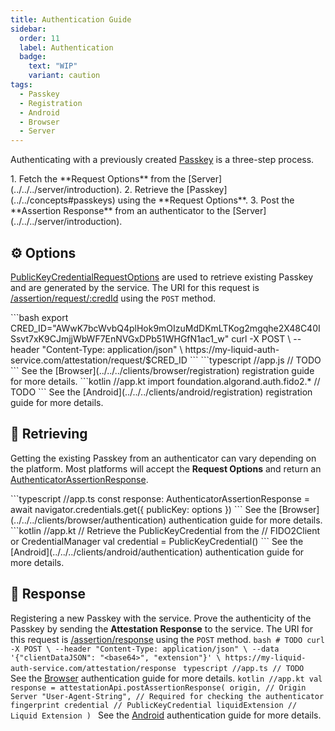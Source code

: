 ```yaml
---
title: Authentication Guide
sidebar:
  order: 11
  label: Authentication
  badge:
    text: "WIP"
    variant: caution
tags:
  - Passkey
  - Registration
  - Android
  - Browser
  - Server
---
```


Authenticating with a previously created [Passkey](../../concepts#passkeys) is a three-step process.

<Steps>
  1. Fetch the **Request Options** from the [Server](../../../server/introduction).
  2. Retrieve the [Passkey](../../concepts#passkeys) using the **Request Options**.
  3. Post the **Assertion Response** from an authenticator to the [Server](../../../server/introduction).
</Steps>

## ⚙️ Options

[PublicKeyCredentialRequestOptions](https://www.w3.org/TR/webauthn-2/#dictionary-assertion-options) are used
to retrieve existing Passkey and are generated by the service.
The URI for this request is [/assertion/request/:credId](../../../server/api/operations/assertioncontroller_request)
using the `POST` method.

<Tabs>
  <TabItem label="cURL">
    ```bash
    export CRED_ID="AWwK7bcWvbQ4plHok9mOIzuMdDKmLTKog2mgqhe2X48C40ISsvt7xK9CJmjjWbWF7EnNVGxDPb51WHGfN1ac1_w"
    curl -X POST \
      --header "Content-Type: application/json" \
      https://my-liquid-auth-service.com/attestation/request/$CRED_ID
    ```
  </TabItem>
  <TabItem label="Browser">
    ```typescript
    //app.js
    // TODO
    ```
    See the [Browser](../../../clients/browser/registration) registration guide for more details.
  </TabItem>
  <TabItem label="Android">
    ```kotlin
    //app.kt
    import foundation.algorand.auth.fido2.*
    // TODO
    ```
    See the [Android](../../../clients/android/registration) registration guide for more details.
  </TabItem>
</Tabs>

## 🎉 Retrieving

Getting the existing Passkey from an authenticator can vary depending on the platform.
Most platforms will accept the **Request Options**
and return an [AuthenticatorAssertionResponse](https://developer.mozilla.org/en-US/docs/Web/API/AuthenticatorAssertionResponse).


<Tabs>
  <TabItem label="Browser">
    ```typescript
    //app.ts
    const response: AuthenticatorAssertionResponse = await navigator.credentials.get({
      publicKey: options
    })
    ```
    See the [Browser](../../../clients/browser/authentication) authentication guide for more details.
  </TabItem>
  <TabItem label="Android">
    ```kotlin
    //app.kt
    // Retrieve the PublicKeyCredential from the
    // FIDO2Client or CredentialManager
    val credential = PublicKeyCredential()
    ```
    See the [Android](../../../clients/android/authentication) authentication guide for more details.
  </TabItem>
</Tabs>

## 🚚 Response

Registering a new Passkey with the service.
Prove the authenticity of the Passkey by sending the **Attestation Response** to the service.
The URI for this request is [/assertion/response](../../../server/api/operations/assertioncontroller_response)
using the `POST` method.
<Tabs>
  <TabItem label="cURL">
    ```bash
    # TODO
    curl -X POST \
      --header "Content-Type: application/json" \
      --data '{"clientDataJSON": "<base64>", "extension"}' \
      https://my-liquid-auth-service.com/attestation/response
    ```
  </TabItem>
  <TabItem label="Browser">
    ```typescript
    //app.ts
    // TODO
    ```
    See the [Browser](../../../clients/browser/authentication) authentication guide for more details.
  </TabItem>
  <TabItem label="Android">
    ```kotlin
    //app.kt
    val response = attestationApi.postAssertionResponse(
      origin, // Origin Server
      "User-Agent-String", // Required for checking the authenticator fingerprint
      credential // PublicKeyCredential
      liquidExtension // Liquid Extension
    )
    ```
    See the [Android](../../../clients/android/authentication) authentication guide for more details.
  </TabItem>
</Tabs>


